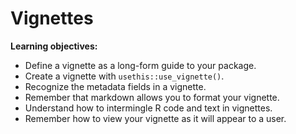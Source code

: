 # Vignettes

:::LO
**Learning objectives:**

* Define a vignette as a long-form guide to your package.
* Create a vignette with `usethis::use_vignette()`.
* Recognize the metadata fields in a vignette.
* Remember that markdown allows you to format your vignette.
* Understand how to intermingle R code and text in vignettes.
* Remember how to view your vignette as it will appear to a user.
:::
